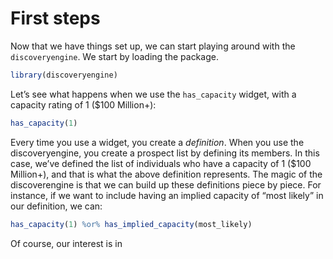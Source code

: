 # First steps {#first_steps}

Now that we have things set up, we can start playing around with the `discoveryengine`. We start by loading the package.

```r
library(discoveryengine)
```

Let's see what happens when we use the `has_capacity` widget, with a capacity rating of 1 ($100 Million+):

```r
has_capacity(1)
```

Every time you use a widget, you create a *definition*. When you use the discoveryengine, you create a prospect list by defining its members. In this case, we've defined the list of individuals who have a capacity of 1 ($100 Million+), and that is what the above definition represents. The magic of the discoverengine is that we can build up these definitions piece by piece. For instance, if we want to include having an implied capacity of "most likely" in our definition, we can:

```r
has_capacity(1) %or% has_implied_capacity(most_likely)
```

Of course, our interest is in 